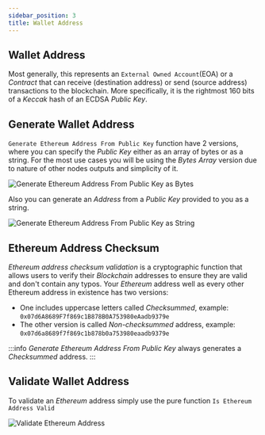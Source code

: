 ```yaml
---
sidebar_position: 3
title: Wallet Address
---
```


## Wallet Address
Most generally, this represents an `External Owned Account`(EOA) or a *Contract* that can receive (destination address) or send (source address) transactions 
to the blockchain. More specifically, it is the rightmost 160 bits of a *Keccak* hash of an ECDSA *Public Key*.

## Generate Wallet Address

`Generate Ethereum Address From Public Key` function have 2 versions, where you can specify the *Public Key* either as an array of bytes or as a string.
For the most use cases you will be using the *Bytes Array* version due to nature of other nodes outputs and simplicity of it.

![Generate Ethereum Address From Public Key as Bytes](_static/img/wallet_address/01_wallet_address.png)

Also you can generate an *Address* from a *Public Key* provided to you as a string.

![Generate Ethereum Address From Public Key as String](_static/img/wallet_address/02_wallet_address_string.png)

## Ethereum Address Checksum

*Ethereum address checksum validation* is a cryptographic function that allows users to verify their *Blockchain* addresses to ensure they are valid and don't contain any typos. Your *Ethereum* address well as every other Ethereum address in existence has two versions:
* One includes uppercase letters called *Checksummed*, example: `0x07d6A8689F7f869c1B878B0A753980eAadb9379e`
* The other version is called *Non-checksummed* address, example: `0x07d6a8689f7f869c1b878b0a753980eaadb9379e`

:::info
*Generate Ethereum Address From Public Key* always generates a *Checksummed* address.
:::

## Validate Wallet Address

To validate an *Ethereum* address simply use the pure function `Is Ethereum Address Valid`

![Validate Ethereum Address](_static/img/wallet_address/03_address_valid.png)

